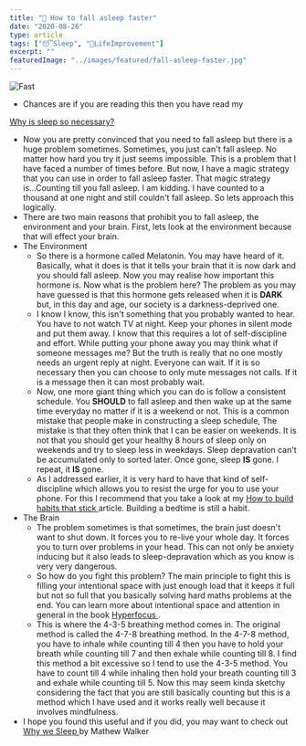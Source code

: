 ```yaml
---
title: "🛌 How to fall asleep faster"
date: "2020-08-26"
type: article
tags: ["😴Sleep", "🧬LifeImprovement"]
excerpt: ""
featuredImage: "../images/featured/fall-asleep-faster.jpg"
---
```


![Fast](../images/featured/fall-asleep-faster.jpg)

- Chances are if you are reading this then you have read my

<a href="Why is sleep so necessary">Why is sleep so necessary?</a>

<ul>
  <li>
    Now you are pretty convinced that you need to fall asleep but there is a
    huge problem sometimes. Sometimes, you just can&#39;t fall asleep. No matter
    how hard you try it just seems impossible. This is a problem that I have
    faced a number of times before. But now, I have a magic strategy that you
    can use in order to fall asleep faster. That magic strategy is...Counting
    till you fall asleep. I am kidding. I have counted to a thousand at one
    night and still couldn&#39;t fall asleep. So lets approach this logically.
  </li>
  <li>
    There are two main reasons that prohibit you to fall asleep, the environment
    and your brain. First, lets look at the environment because that will effect
    your brain.
  </li>
  <li>
    The Environment
    <ul>
      <li>
        So there is a hormone called Melatonin. You may have heard of it.
        Basically, what it does is that it tells your brain that it is now dark
        and you should fall asleep. Now you may realise how important this
        hormone is. Now what is the problem here? The problem as you may have
        guessed is that this hormone gets released when it is
        <strong>DARK</strong> but, in this day and age, our society is a darkness-deprived
        one.
      </li>
      <li>
        I know I know, this isn&#39;t something that you probably wanted to
        hear. You have to not watch TV at night. Keep your phones in silent mode
        and put them away. I know that this requires a lot of self-discipline
        and effort. While putting your phone away you may think what if someone
        messages me? But the truth is really that no one mostly needs an urgent
        reply at night. Everyone can wait. If it is so necessary then you can
        choose to only mute messages not calls. If it is a message then it can
        most probably wait.
      </li>
      <li>
        Now, one more giant thing which you can do is follow a consistent
        schedule. You <strong>SHOULD</strong> to fall asleep and then wake up at
        the same time everyday no matter if it is a weekend or not. This is a
        common mistake that people make in constructing a sleep schedule, The
        mistake is that they often think that I can be easier on weekends. It is
        not that you should get your healthy 8 hours of sleep only on weekends
        and try to sleep less in weekdays. Sleep depravation can&#39;t be
        accumulated only to sorted later. Once gone, sleep <strong>IS</strong>
        gone. I repeat, it <strong>IS</strong> gone.
      </li>
      <li>
        As I addressed earlier, it is very hard to have that kind of
        self-discipline which allows you to resist the urge for you to use your
        phone. For this I recommend that you take a look at my
        <a href="How to build habits that stick">
          How to build habits that stick
        </a>
        article. Building a bedtime is still a habit.
      </li>
    </ul>
  </li>
  <li>
    The Brain
    <ul>
      <li>
        The problem sometimes is that sometimes, the brain just doesn&#39;t want
        to shut down. It forces you to re-live your whole day. It forces you to
        turn over problems in your head. This can not only be anxiety inducing
        but it also leads to sleep-depravation which as you know is very very
        dangerous.
      </li>
      <li>
        So how do you fight this problem? The main principle to fight this is
        filling your intentional space with just enough load that it keeps it
        full but not so full that you basically solving hard maths problems at
        the end. You can learn more about intentional space and attention in
        general in the book
        <a href="https://www.amazon.com/Hyperfocus-Manage-Attention-World-Distraction/dp/0525522255/ref=sr_1_1?dchild=1&amp;keywords=hyperfocus&amp;qid=1590737565&amp;sr=8-1">
          Hyperfocus
        </a>.
      </li>
      <li>
        This is where the 4-3-5 breathing method comes in. The original method
        is called the 4-7-8 breathing method. In the 4-7-8 method, you have to
        inhale while counting till 4 then you have to hold your breath while
        counting till 7 and then exhale while counting till 8. I find this
        method a bit excessive so I tend to use the 4-3-5 method. You have to
        count till 4 while inhaling then hold your breath counting till 3 and
        exhale while counting till 5. Now this may seem kinda sketchy
        considering the fact that you are still basically counting but this is a
        method which I have used and it works really well because it involves
        mindfulness.
      </li>
    </ul>
  </li>
  <li>
    I hope you found this useful and if you did, you may want to check out
    <a href="https://www.amazon.com/Why-We-Sleep-Unlocking-Dreams/dp/1501144324/ref=sr_1_1?dchild=1&amp;keywords=Why+we+sleep&amp;qid=1598441406&amp;sr=8-1">
      Why we Sleep
    </a>
    by Mathew Walker
  </li>
</ul>
